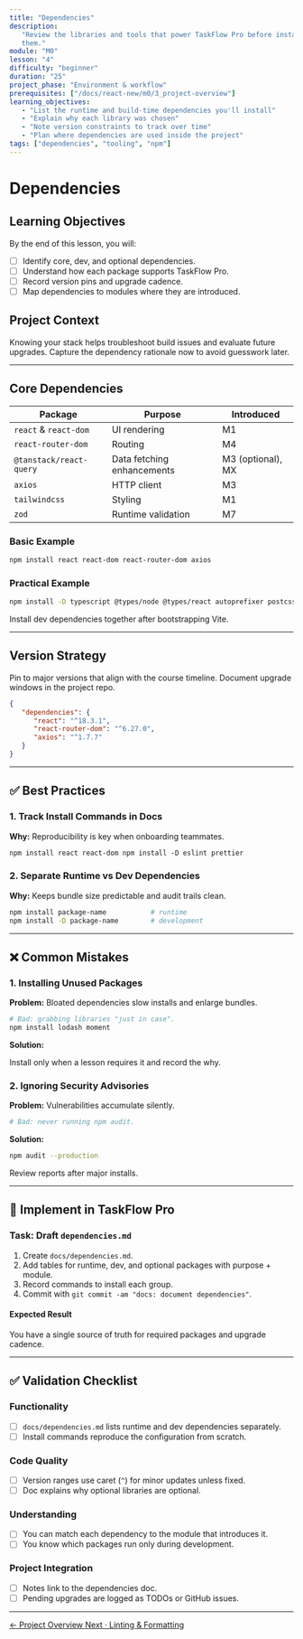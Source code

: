 ```yaml
---
title: "Dependencies"
description:
   "Review the libraries and tools that power TaskFlow Pro before installing
   them."
module: "M0"
lesson: "4"
difficulty: "beginner"
duration: "25"
project_phase: "Environment & workflow"
prerequisites: ["/docs/react-new/m0/3_project-overview"]
learning_objectives:
   - "List the runtime and build-time dependencies you'll install"
   - "Explain why each library was chosen"
   - "Note version constraints to track over time"
   - "Plan where dependencies are used inside the project"
tags: ["dependencies", "tooling", "npm"]
---
```


# Dependencies

## Learning Objectives

By the end of this lesson, you will:

-  [ ] Identify core, dev, and optional dependencies.
-  [ ] Understand how each package supports TaskFlow Pro.
-  [ ] Record version pins and upgrade cadence.
-  [ ] Map dependencies to modules where they are introduced.

## Project Context

Knowing your stack helps troubleshoot build issues and evaluate future upgrades.
Capture the dependency rationale now to avoid guesswork later.

---

## Core Dependencies

| Package                 | Purpose                    | Introduced        |
| ----------------------- | -------------------------- | ----------------- |
| `react` & `react-dom`   | UI rendering               | M1                |
| `react-router-dom`      | Routing                    | M4                |
| `@tanstack/react-query` | Data fetching enhancements | M3 (optional), MX |
| `axios`                 | HTTP client                | M3                |
| `tailwindcss`           | Styling                    | M1                |
| `zod`                   | Runtime validation         | M7                |

### Basic Example

```bash
npm install react react-dom react-router-dom axios
```

### Practical Example

```bash
npm install -D typescript @types/node @types/react autoprefixer postcss tailwindcss eslint prettier
```

Install dev dependencies together after bootstrapping Vite.

---

## Version Strategy

Pin to major versions that align with the course timeline. Document upgrade
windows in the project repo.

```json
{
   "dependencies": {
      "react": "^18.3.1",
      "react-router-dom": "^6.27.0",
      "axios": "^1.7.7"
   }
}
```

---

## ✅ Best Practices

### 1. Track Install Commands in Docs

**Why:** Reproducibility is key when onboarding teammates.

```md
npm install react react-dom npm install -D eslint prettier
```

### 2. Separate Runtime vs Dev Dependencies

**Why:** Keeps bundle size predictable and audit trails clean.

```bash
npm install package-name           # runtime
npm install -D package-name        # development
```

---

## ❌ Common Mistakes

### 1. Installing Unused Packages

**Problem:** Bloated dependencies slow installs and enlarge bundles.

```bash
# Bad: grabbing libraries "just in case".
npm install lodash moment
```

**Solution:**

Install only when a lesson requires it and record the why.

### 2. Ignoring Security Advisories

**Problem:** Vulnerabilities accumulate silently.

```bash
# Bad: never running npm audit.
```

**Solution:**

```bash
npm audit --production
```

Review reports after major installs.

---

## 🔨 Implement in TaskFlow Pro

### Task: Draft `dependencies.md`

1. Create `docs/dependencies.md`.
2. Add tables for runtime, dev, and optional packages with purpose + module.
3. Record commands to install each group.
4. Commit with `git commit -am "docs: document dependencies"`.

#### Expected Result

You have a single source of truth for required packages and upgrade cadence.

---

## ✅ Validation Checklist

### Functionality

-  [ ] `docs/dependencies.md` lists runtime and dev dependencies separately.
-  [ ] Install commands reproduce the configuration from scratch.

### Code Quality

-  [ ] Version ranges use caret (`^`) for minor updates unless fixed.
-  [ ] Doc explains why optional libraries are optional.

### Understanding

-  [ ] You can match each dependency to the module that introduces it.
-  [ ] You know which packages run only during development.

### Project Integration

-  [ ] Notes link to the dependencies doc.
-  [ ] Pending upgrades are logged as TODOs or GitHub issues.

---

<div className='mt-8 flex justify-between'>
   <a
      href='/docs/react-new/m0/3_project-overview'
      className='text-sm font-medium text-muted-foreground hover:text-foreground'
   >
      ← Project Overview
   </a>
   <a
      href='/docs/react-new/m0/5_linting-formatting'
      className='text-sm font-medium text-primary hover:text-primary/80'
   >
      Next · Linting & Formatting
   </a>
</div>

